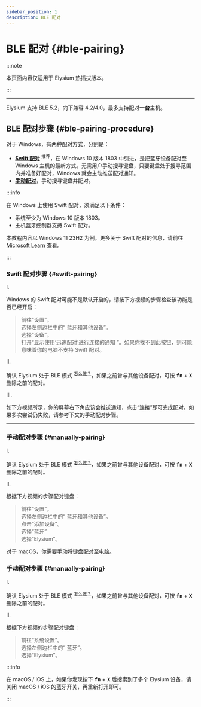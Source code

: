 ```yaml
---
sidebar_position: 1
description: BLE 配对
---
```



# BLE 配对 {#ble-pairing}

:::note

本页面内容仅适用于 Elysium 热插拔版本。

:::

---

Elysium 支持 BLE 5.2，向下兼容 4.2/4.0，最多支持配对**一台**主机。

## BLE 配对步骤 {#ble-pairing-procedure}

<Tabs queryString="os-variant">
  <TabItem value="windows" label="Windows" default>

对于 <Icon icon="fa-brands fa-windows" /> Windows，有两种配对方式，分别是：

* [**Swift 配对**](/docs-elysium/tri-mode/ble/ble-pairing#swift-pairing) <sup><Icon icon="fa-solid fa-thumbs-up" /> 推荐</sup>，在 Windows 10 版本 1803 中引进，是把蓝牙设备配对至 Windows 主机的最新方式。无需用户手动搜寻键盘，只要键盘处于搜寻范围内并准备好配对，Windows 就会主动推送配对通知。
* [**手动配对**](/docs-elysium/tri-mode/ble/ble-pairing#manually-pairing)，手动搜寻键盘并配对。

:::info

在 Windows 上使用 Swift 配对，须满足以下条件：

* 系统至少为 Windows 10 版本 1803。
* 主机蓝牙控制器支持 Swift 配对。

本教程内容以 Windows 11 23H2 为例。更多关于 Swift 配对的信息，请前往 [Microsoft Learn](https://learn.microsoft.com/zh-cn/windows-hardware/design/device-experiences/bluetooth-swift-pair) 查看。

:::

### Swift 配对步骤 {#swift-pairing}

<p className="step-number-text"> I. </p> 

Windows 的 Swift 配对可能不是默认开启的，请按下方视频的步骤检查该功能是否已经开启：

<ReactPlayer playing controls height="100%" url={swift_pair_tuts_1} />

> <text className="quote-text"> <Icon icon="fa-solid fa-caret-right" /> 前往“设置”。  
<Icon icon="fa-solid fa-caret-right" /> 选择左侧边栏中的“<Icon icon="fa-brands fa-bluetooth" /> 蓝牙和其他设备”。  
<Icon icon="fa-solid fa-caret-right" /> 选择“设备”。  
<Icon icon="fa-solid fa-caret-right" /> 打开“显示使用‘迅速配对’进行连接的通知 <Icon icon="fa-solid fa-toggle-on" />”。如果你找不到此按钮，则可能意味着你的电脑不支持 Swift 配对。</text>

<p className="step-number-text"> II. </p>

 确认 Elysium 处于 BLE 模式 <sup>[<Icon icon="fa-solid fa-compass" /> 怎么做？](/docs-elysium/tri-mode/mode-switch/#switch-to-wireless-mode)</sup>，如果之前曾与其他设备配对，可按 <kbd>**fn**</kbd> + <kbd>**X**</kbd> 删除之前的配对。

<p className="step-number-text"> III. </p> 

如下方视频所示，你的屏幕右下角应该会推送通知，点击“连接”即可完成配对。如果多次尝试仍失败，请参考下文的手动配对步骤。

<ReactPlayer playing controls height="100%" url={swift_pair_tuts_2} />

---

### 手动配对步骤 {#manually-pairing}

<p className="step-number-text"> I. </p>  

确认 Elysium 处于 BLE 模式 <sup>[<Icon icon="fa-solid fa-compass" /> 怎么做？](/docs-elysium/tri-mode/mode-switch/#switch-to-wireless-mode)</sup>，如果之前曾与其他设备配对，可按 <kbd>**fn**</kbd> + <kbd>**X**</kbd> 删除之前的配对。

<p className="step-number-text"> II. </p>  

根据下方视频的步骤配对键盘：

<ReactPlayer playing controls height="100%" url={swift_pair_tuts_3} />

> <text className="quote-text"> <Icon icon="fa-solid fa-caret-right" /> 前往“设置”。  
<Icon icon="fa-solid fa-caret-right" /> 选择左侧边栏中的“<Icon icon="fa-brands fa-bluetooth" /> 蓝牙和其他设备”。  
<Icon icon="fa-solid fa-caret-right" /> 点击“添加设备”。  
<Icon icon="fa-solid fa-caret-right" /> 选择“蓝牙”  
<Icon icon="fa-solid fa-caret-right" /> 选择“Elysium”。</text>

  </TabItem>
  <TabItem value="macos" label="macOS">

对于 <Icon icon="fa-brands fa-apple" /> macOS，你需要手动将键盘配对至电脑。

### 手动配对步骤 {#manually-pairing}

<p className="step-number-text"> I. </p>  

确认 Elysium 处于 BLE 模式 <sup>[<Icon icon="fa-solid fa-compass" /> 怎么做？](/docs-elysium/tri-mode/mode-switch/#switch-to-wireless-mode)</sup>，如果之前曾与其他设备配对，可按 <kbd>**fn**</kbd> + <kbd>**X**</kbd> 删除之前的配对。

<p className="step-number-text"> II. </p>  

根据下方视频的步骤配对键盘：

<ReactPlayer playing controls height="100%" url={swift_pair_tuts_4} />

> <text className="quote-text">前往“系统设置”。  
选择左侧边栏中的“<Icon icon="fa-brands fa-bluetooth" /> 蓝牙”。  
选择“Elysium”。</text>


:::info

在 macOS / iOS 上，如果你发现按下 <kbd>**fn**</kbd> + <kbd>**X**</kbd> 后搜索到了多个 Elysium 设备，请关闭 macOS / iOS 的蓝牙开关，再重新打开即可。

:::

  </TabItem>
</Tabs>